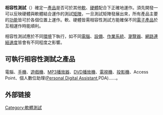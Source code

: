 {{Expert|time=2015-12-14T03:47:12+00:00}}
{{NoteTA
|1=zh-cn:兼容性;zh-tw:相容性;
}}
'''相容性測試'''（{{lang-en|'''Compatibility testing'''}}）確定一[[產品|產品]]是否可於其他[[軟體|軟]]、[[硬體|硬體]]配合下正確地運作。須先開發一可以反映硬體與軟體結合運作的測試[[矩陣|矩陣]]，一旦測試矩陣發展出來，所有產品主要的[[功能_(工程)|功能]]皆可於各個位置上運作。軟、硬體皆需相容性測試方能確保不同[[電子產品|電子產品]]於互相運作時能順利。

相容性測試應於不同[[環境|環境]]下執行，如不同[[電腦|電腦]]、[[設備|設備]]、[[作業系統|作業系統]]、[[瀏覽器|瀏覽器]]、[[網路連結速度|網路連結速度]]皆會有不同程度之影響。
 
==可執行相容性測試之產品==
電腦、[[手機|手機]]、[[遊戲機|遊戲機]]、[[MP3播放器|MP3播放器]]、[[DVD播放機|DVD播放機]]、[[電視機|電視機]]、[[投影機|投影機]]、Access Point、個人數位助理([[个人数码助理|Personal Digital Assistant]],PDA)……。


==外部链接==

{{Software-stub}}

[[Category:軟體測試|Category:軟體測試]]